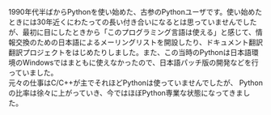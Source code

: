 1990年代半ばからPythonを使い始めた、古参のPythonユーザです。使い始めたときには30年近くにわたっての長い付き合いになるとは思っていませんでしたが、最初に目にしたときから「このプログラミング言語は使える」と感じて、情報交換のための日本語によるメーリングリストを開設したり、ドキュメント翻訳翻訳プロジェクトをはじめたりしました。また、この当時のPythonは日本語環境のWindowsではまともに使えなかったので、日本語パッチ版の開発などを行っていました。  
元々の仕事はC/C++が主でそれほどPythonは使っていませんでしたが、 Pythonの比率は徐々に上がっていき、今ではほぼPython専業な状態になってきました。
